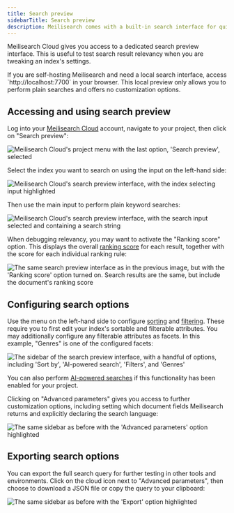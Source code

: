 ```yaml
---
title: Search preview
sidebarTitle: Search preview
description: Meilisearch comes with a built-in search interface for quick testing during development.
---
```


Meilisearch Cloud gives you access to a dedicated search preview interface. This is useful to test search result relevancy when you are tweaking an index's settings.

<Info>
If you are self-hosting Meilisearch and need a local search interface, access `http://localhost:7700` in your browser. This local preview only allows you to perform plain searches and offers no customization options.
</Info>

## Accessing and using search preview

Log into your [Meilisearch Cloud](https://cloud.meilisearch.com/login) account, navigate to your project, then click on "Search preview":

<Frame>
  <img src="/docs/assets/images/search_preview/01-search-preview-menu.png" alt="Meilisearch Cloud's project menu with the last option, 'Search preview', selected" />
</Frame>

Select the index you want to search on using the input on the left-hand side:

<Frame>
  <img src="/docs/assets/images/search_preview/02-select-index.png" alt="Meilisearch Cloud's search preview interface, with the index selecting input highlighted" />
</Frame>

Then use the main input to perform plain keyword searches:

<Frame>
  <img src="/docs/assets/images/search_preview/03-basic-search.png" alt="Meilisearch Cloud's search preview interface, with the search input selected and containing a search string" />
</Frame>

When debugging relevancy, you may want to activate the "Ranking score" option. This displays the overall [ranking score](/learn/relevancy/ranking_score) for each result, together with the score for each individual ranking rule:

<Frame>
  <img src="/docs/assets/images/search_preview/04-score.png" alt="The same search preview interface as in the previous image, but with the 'Ranking score' option turned on. Search results are the same, but include the document's ranking score" />
</Frame>

## Configuring search options

Use the menu on the left-hand side to configure [sorting](/learn/filtering_and_sorting/sort_search_results) and [filtering](/learn/filtering_and_sorting/filter_search_results). These require you to first edit your index's sortable and filterable attributes. You may additionally configure any filterable attributes as facets. In this example, "Genres" is one of the configured facets:

<Frame>
  <img src="/docs/assets/images/search_preview/05-sidebar-options.png" alt="The sidebar of the search preview interface, with a handful of options, including 'Sort by', 'AI-powered search', 'Filters', and 'Genres'" />
</Frame>

You can also perform [AI-powered searches](/learn/ai_powered_search/getting_started_with_ai_search) if this functionality has been enabled for your project.

Clicking on "Advanced parameters" gives you access to further customization options, including setting which document fields Meilisearch returns and explicitly declaring the search language:

<Frame>
  <img src="/docs/assets/images/search_preview/06-sidebar-options-advanced.png" alt="The same sidebar as before with the 'Advanced parameters' option highlighted" />
</Frame>

## Exporting search options

You can export the full search query for further testing in other tools and environments. Click on the cloud icon next to "Advanced parameters", then choose to download a JSON file or copy the query to your clipboard:

<Frame>
  <img src="/docs/assets/images/search_preview/07-sidebar-options-export.png" alt="The same sidebar as before with the 'Export' option highlighted" />
</Frame>
